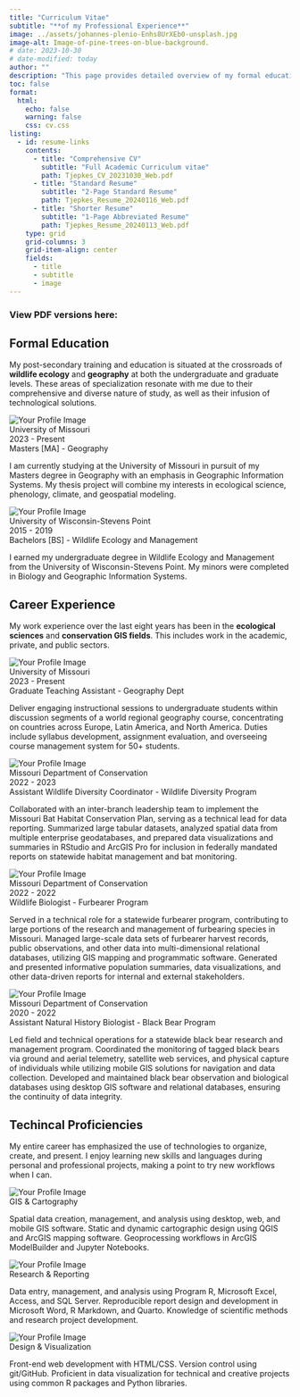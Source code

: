 ```yaml
---
title: "Curriculum Vitae"
subtitle: "**of my Professional Experience**"
image: ../assets/johannes-plenio-Enhs8UrXEb0-unsplash.jpg
image-alt: Image-of-pine-trees-on-blue-background.
# date: 2023-10-30
# date-modified: today
author: ""
description: "This page provides detailed overview of my formal education, recent professional experience, and professional skillset. Please also check out my full CV for a comprehensive listing of conference presentations, professional involvement, and technical publications or my 1-page Resume for a shorter version. My profile on [LinkedIn](https://www.linkedin.com/in/benjamintjepkes/) also provides information."
toc: false
format:
  html:
    echo: false
    warning: false
    css: cv.css
listing: 
  - id: resume-links
    contents:
      - title: "Comprehensive CV"
        subtitle: "Full Academic Curriculum vitae"
        path: Tjepkes_CV_20231030_Web.pdf
      - title: "Standard Resume"
        subtitle: "2-Page Standard Resume"
        path: Tjepkes_Resume_20240116_Web.pdf
      - title: "Shorter Resume"
        subtitle: "1-Page Abbreviated Resume"
        path: Tjepkes_Resume_20240113_Web.pdf
    type: grid
    grid-columns: 3
    grid-item-align: center
    fields:
      - title
      - subtitle
      - image
---
```


### View PDF versions here: {.centered .unnumbered .unlisted}

:::{#resume-links}
:::


## Formal Education

My post-secondary training and education is situated at the crossroads of **wildlife ecology** and **geography** at both the undergraduate and graduate levels. These areas of specialization resonate with me due to their comprehensive and diverse nature of study, as well as their infusion of technological solutions.

```{=html}
<div class="resume-container">
        <img class="profile-image" src="https://identity.missouri.edu/wp-content/uploads/2020/08/PrimarySigs-1.jpg" alt="Your Profile Image">
        <div class="resume-item">
            <div class="employer">University of Missouri</div>
            <div class="cv-date">2023 - Present</div>
            <div class="position">Masters [MA] - Geography</div>
            <div class="cv-description">
                <p>I am currently studying at the University of Missouri in pursuit of my Masters degree in Geography with an emphasis in Geographic Information Systems. My thesis project will combine my interests in ecological science, phenology, climate, and geospatial modeling.</p>
            </div>
        </div>
</div>

<div class="resume-container">
        <img class="profile-image" src="https://upload.wikimedia.org/wikipedia/en/8/8d/UW-Stevens_Point_Logo.jpg" alt="Your Profile Image">
        <div class="resume-item">
            <div class="employer">University of Wisconsin-Stevens Point</div>
            <div class="cv-date">2015 - 2019</div>
            <div class="position">Bachelors [BS] - Wildlife Ecology and Management</div>
            <div class="cv-description">
                <p>I earned my undergraduate degree in Wildlife Ecology and Management from the University of Wisconsin-Stevens Point. My minors were completed in Biology and Geographic Information Systems.</p>
            </div>
        </div>
</div>
```


## Career Experience

My work experience over the last eight years has been in the **ecological sciences** and **conservation GIS fields**. This includes work in the academic, private, and public sectors.

```{=html}
<div class="resume-container">
        <img class="profile-image" src="https://identity.missouri.edu/wp-content/uploads/2020/08/PrimarySigs-1.jpg" alt="Your Profile Image">
        <div class="resume-item">
            <div class="employer">University of Missouri</div>
            <div class="cv-date">2023 - Present</div>
            <div class="position">Graduate Teaching Assistant - Geography Dept</div>
            <div class="cv-description">
                <p>Deliver engaging instructional sessions to undergraduate students within discussion segments of a world regional geography course, concentrating on countries across Europe, Latin America, and North America. Duties include syllabus development, assignment evaluation, and overseeing course management system for 50+ students.</p>
            </div>
        </div>
</div>

<div class="resume-container">
        <img class="profile-image" src="https://pbs.twimg.com/profile_images/1072551094067306501/mSQAHvsw_400x400.jpg" alt="Your Profile Image">
        <div class="resume-item">
            <div class="employer">Missouri Department of Conservation</div>
            <div class="cv-date">2022 - 2023</div>
            <div class="position">Assistant Wildlife Diversity Coordinator - Wildlife Diversity Program</div>
            <div class="cv-description">
                <p>Collaborated with an inter-branch leadership team to implement the Missouri Bat Habitat Conservation Plan, serving as a technical lead for data reporting. Summarized large tabular datasets, analyzed spatial data from multiple enterprise geodatabases, and prepared data visualizations and summaries in RStudio and ArcGIS Pro for inclusion in federally mandated reports on statewide habitat management and bat monitoring.</p>
            </div>
        </div>
</div>

<div class="resume-container">
        <img class="profile-image" src="https://pbs.twimg.com/profile_images/1072551094067306501/mSQAHvsw_400x400.jpg" alt="Your Profile Image">
        <div class="resume-item">
            <div class="employer">Missouri Department of Conservation</div>
            <div class="cv-date">2022 - 2022</div>
            <div class="position">Wildlife Biologist - Furbearer Program</div>
            <div class="cv-description">
                <p>Served in a technical role for a statewide furbearer program, contributing to large portions of the research and management of furbearing species in Missouri. Managed large-scale data sets of furbearer harvest records, public observations, and other data into multi-dimensional relational databases, utilizing GIS mapping and programmatic software. Generated and presented informative population summaries, data visualizations, and other data-driven reports for internal and external stakeholders.</p>
            </div>
        </div>
</div>

<div class="resume-container">
        <img class="profile-image" src="https://pbs.twimg.com/profile_images/1072551094067306501/mSQAHvsw_400x400.jpg" alt="Your Profile Image">
        <div class="resume-item">
            <div class="employer">Missouri Department of Conservation</div>
            <div class="cv-date">2020 - 2022</div>
            <div class="position">Assistant Natural History Biologist - Black Bear Program</div>
            <div class="cv-description">
                <p>Led field and technical operations for a statewide black bear research and management program. Coordinated the monitoring of tagged black bears via ground and aerial telemetry, satellite web services, and physical capture of individuals while utilizing mobile GIS solutions for navigation and data collection. Developed and maintained black bear observation and biological databases using desktop GIS software and relational databases, ensuring the continuity of data integrity.</p>
            </div>
        </div>
</div>
```

## Techincal Proficiencies

My entire career has emphasized the use of technologies to organize, create, and present. I enjoy learning new skills and languages during personal and professional projects, making a point to try new workflows when I can.

```{=html}
<div class="resume-container">
        <img class="profile-image" src="../assets/img-geospatial-cover.webp" alt="Your Profile Image">
        <div class="resume-item">
            <div class="employer">GIS & Cartography</div>
            <div class="position"></div>
            <div class="cv-description">
                <p>Spatial data creation, management, and analysis using desktop, web, and mobile GIS software. Static and dynamic cartographic design using QGIS and ArcGIS mapping software. Geoprocessing workflows in ArcGIS ModelBuilder and Jupyter Notebooks.</p>
            </div>
        </div>
</div>

<div class="resume-container">
        <img class="profile-image" src="../assets/img-computer.png" alt="Your Profile Image">
        <div class="resume-item">
            <div class="employer">Research & Reporting</div>
            <div class="position"></div>
            <div class="cv-description">
                <p>Data entry, management, and analysis using Program R, Microsoft Excel, Access, and SQL Server. Reproducible report design and development in Microsoft Word, R Markdown, and Quarto. Knowledge of scientific methods and research project development.</p>
            </div>
        </div>
</div>

<div class="resume-container">
        <img class="profile-image" src="../assets/img-data-viz.jpg" alt="Your Profile Image">
        <div class="resume-item">
            <div class="employer">Design & Visualization</div>
            <div class="position"></div>
            <div class="cv-description">
                <p>Front-end web development with HTML/CSS. Version control using git/GitHub. Proficient in data visualization for technical and creative projects using common R packages and Python libraries.</p>
            </div>
        </div>
</div>

```